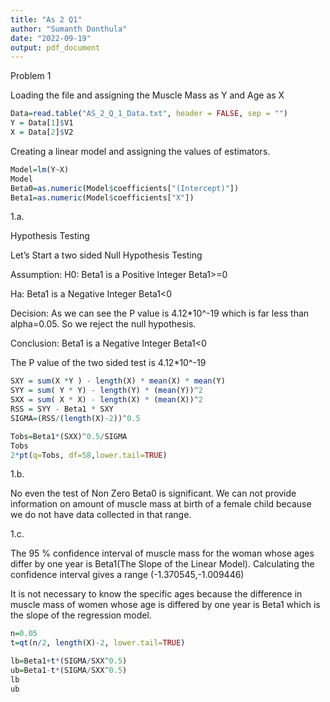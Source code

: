 ---
title: "As 2 Q1"
author: "Sumanth Donthula"
date: "2022-09-19"
output: pdf_document
---
Problem 1

Loading the file and assigning the Muscle Mass as Y and Age as X

```{r}
Data=read.table("AS_2_Q_1_Data.txt", header = FALSE, sep = "")
Y = Data[1]$V1
X = Data[2]$V2
```

Creating a linear model and assigning the values of estimators.

```{r}
Model=lm(Y~X)
Model
Beta0=as.numeric(Model$coefficients["(Intercept)"])
Beta1=as.numeric(Model$coefficients["X"])
```
1.a.

Hypothesis Testing

Let's Start a two sided Null Hypothesis Testing

Assumption:
H0: Beta1 is a Positive Integer
Beta1>=0

Ha: Beta1 is a Negative Integer
Beta1<0

Decision:
As we can see the P value is 4.12*10^-19 which is far less than alpha=0.05.
So we reject the null hypothesis.

Conclusion:
Beta1 is a Negative Integer
Beta1<0

The P value of the two sided test is 4.12*10^-19

```{r}
SXY = sum(X *Y ) - length(X) * mean(X) * mean(Y)
SYY = sum( Y * Y) - length(Y) * (mean(Y))^2
SXX = sum( X * X) - length(X) * (mean(X))^2
RSS = SYY - Beta1 * SXY
SIGMA=(RSS/(length(X)-2))^0.5

Tobs=Beta1*(SXX)^0.5/SIGMA
Tobs
2*pt(q=Tobs, df=58,lower.tail=TRUE)
```
1.b.

No even the test of Non Zero Beta0 is significant. We can not provide information on amount of muscle mass at birth of a female child because we do not have data collected in that range.

1.c.

The 95 % confidence interval of muscle mass for the woman whose ages differ by
one year is Beta1(The Slope of the Linear Model). Calculating the confidence interval gives a range (-1.370545,-1.009446)

It is not necessary to know the specific ages because the difference in muscle mass of women whose age is differed by one year is Beta1 which is the slope of the regression model.


```{r}
n=0.05
t=qt(n/2, length(X)-2, lower.tail=TRUE)

lb=Beta1+t*(SIGMA/SXX^0.5)
ub=Beta1-t*(SIGMA/SXX^0.5)
lb
ub

```

